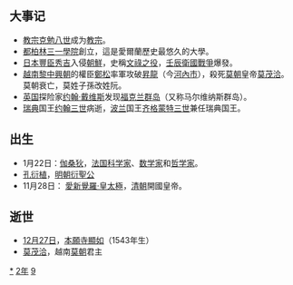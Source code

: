 {{NoteTA
|G1=Popes
}}
{{yearTOC|1592|明'''[[万历|万历]]二十年'''；越南莫朝'''[[洪寧|洪寧]]二年'''，'''[[武安_(莫朝)|武安]]元年'''，'''[[寶定|寶定]]元年'''，后黎朝'''[[光興_(越南)|光興]]十五年'''；日本'''[[天正_(日本)|天正]]二十年'''，'''[[文禄|文禄]]元年'''}}

== 大事记 ==
* [[教宗克勉八世|教宗克勉八世]]{{link-en|1592年教宗選舉秘密會議|1592 papal conclave|當選}}成为[[教宗|教宗]]。
* [[都柏林三一學院|都柏林三一學院]]創立，這是愛爾蘭歷史最悠久的大學。
* [[日本|日本]][[豐臣秀吉|豐臣秀吉]]入侵[[朝鮮王朝|朝鮮]]，史稱[[文祿之役|文祿之役]]，[[萬曆朝鮮戰爭|壬辰衛國戰爭]]爆發。
* [[越南|越南]][[黎中興朝|黎中興朝]]的權臣[[鄭松|鄭松]]率軍攻破[[昇龍|昇龍]]（今[[河內市|河內市]]），殺死[[莫朝|莫朝]]皇帝[[莫茂洽|莫茂洽]]。莫朝衰亡，莫姓子孫改姓阮。
* [[英国|英国]]探险家[[约翰·戴维斯_(探险家)|约翰·戴维斯]]发现[[福克兰群岛|福克兰群岛]]（又称马尔维纳斯群岛）。
* [[瑞典|瑞典]]国王[[约翰三世_(瑞典)|约翰三世]]病逝，[[波兰|波兰]]国王[[齐格蒙特三世|齐格蒙特三世]]兼任瑞典国王。

== 出生 ==
* 1月22日：[[伽桑狄|伽桑狄]]，[[法国|法国]][[科学家|科学家]]、[[数学家|数学家]]和[[哲学家|哲学家]]。
* [[孔衍植|孔衍植]]，[[明朝|明朝]][[衍聖公|衍聖公]]
*11月28日： [[愛新覺羅·皇太極|愛新覺羅·皇太極]]，[[清朝|清朝]]開國皇帝。

== 逝世 ==
* [[12月27日|12月27日]]，[[本願寺顯如|本願寺顯如]]（1543年生）
* [[莫茂洽|莫茂洽]]，越南[[莫朝|莫朝]]君主
{{Wikisource year mention}}

[[Category:1592年|*]]
[[Category:1590年代|2年]]
[[Category:16世纪各年|9]]